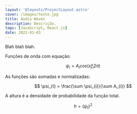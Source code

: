 ```yaml
---
layout: '@layouts/ProjectLayout.astro'
cover: /images/teste.jpg
title: Audio Waves
description: Descrição.
tags: [JavaScript, React.js]
date: 2022-01-03
---
```


Blah blah blah.


<div class="flex justify-center">
	<AudioWaves client:only="react" />
</div>

Funções de onda com equação:

$$ \psi_{i} = A_{i} cos(x f_{i} 2\pi) $$

As funções são somadas e normalizadas:

$$ \psi_{t} = \frac{\sum \psi_{i}}{\sum A_{i}} $$

A altura é a densidade de probabilidade da função total.

$$ h = (\psi_{t})^{2} $$
